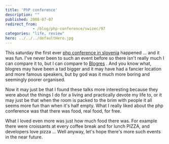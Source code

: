```yaml
---
title: 'PhP conference'
description: ""
published: 2008-07-07
redirect_from: 
            - /blog/php-conference/swizec/97
categories: "life, review"
hero: ../../../defaultHero.jpg
---
```


This saturday the first ever [php conference in slovenia](http://phpkonferenca.si/) happened ... and it was fun. I've never been to such an event before so there isn't really much I can compare it to, but I can compare to [Blogres](http://swizec.com/index.php/mode=news/id=330) . And you know what, blogres may have been a tad bigger and it may have had a fancier location and more famous speakers, but by god was it much more boring and seemingly poorer organised.  

Now it may just be that I found these talks more interesting because they were about the things I do for a living and practically devote my life to, or it may just be that when the room is packed to the brim with people it all seems more fun than when it's half empty. What I really liked about the php conference was that there was food, real food, for free.  

What I loved even more was just how much food there was. For example there were croissants at every coffee break and for lunch PIZZA, and developers love pizza ... Well anyway, let's hope there's more such events in the near future.
